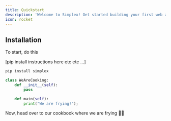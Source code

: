 ```yaml
---
title: Quickstart
description: 'Welcome to Simplex! Get started building your first web agent here.'
icon: rocket
---
```


## Installation

To start, do this

[pip install instructions here etc etc ...]

```bash
pip install simplex
```


```python WeAreCooking.py
class WeAreCooking:
    def __init__(self):
        pass

    def main(self):
        print("We are frying!");
```
Now, head over to our cookbook where we are frying 🍳👨 